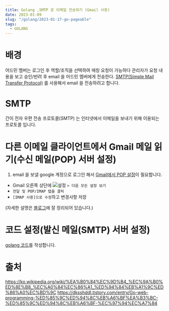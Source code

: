 ```yaml
---
title: Golang ,SMTP 로 이메일 전송하기 (Gmail 사용)
date: 2023-01-09
slug: "/golang/2023-01-17-go-pageable"
tags:
  - GOLANG
---
```


# 배경

어드민 멤버는 로그인 후 역할/조직을 선택하여 매칭 요청이 가능하다
관리자가 요청 내용을 보고 승인/반려 후 email 을 어드민 멤버에게 전송한다.
[SMTP(Simple Mail Transfer Protocol)](https://en.wikipedia.org/wiki/Simple_Mail_Transfer_Protocol) 를 사용해서 email 을 전송하려고 합니다.


# SMTP
간이 전자 우편 전송 프로토콜(SMTP) 는 인터넷에서 이메일을 보내기 위해 이용되는 프로토콜 입니다.


# 다른 이메일 클라이언트에서 Gmail 메일 읽기(수신 메일(POP) 서버 설정)

1. email 을 보낼 google 계정으로 로그인 해서 [Gmail에서 POP 설정](https://support.google.com/mail/answer/7104828?hl=ko)이 필요합니다.
  * Gmail 오른쪽 상단에  ![설정](https://lh3.googleusercontent.com/p3J-ZSPOLtuBBR_ofWTFDfdgAYQgi8mR5c76ie8XQ2wjegk7-yyU5zdRVHKybQgUlQ=w36-h36) `> 다음 모든 설정 보기`
  * `전달 및 POP/IMAP 탭을 클릭`
  * `[IMAP 사용]으로 수정`하고 변경사항 저장

  (자세한 설명은 [블로그](https://hyunmin1906.tistory.com/276)에 잘 정리되어 있습니다.)

# 코드 설정(발신 메일(SMTP) 서버 설정)

[golang 코드](https://mailtrap.io/blog/golang-send-email/)를 작성합니다.



# 출처
https://ko.wikipedia.org/wiki/%EA%B0%84%EC%9D%B4_%EC%9A%B0%ED%8E%B8_%EC%A0%84%EC%86%A1_%ED%94%84%EB%A1%9C%ED%86%A0%EC%BD%9C
https://dksshddl.tistory.com/entry/Go-web-programming-%ED%85%9C%ED%94%8C%EB%A6%BF%EA%B3%BC-%ED%85%9C%ED%94%8C%EB%A6%BF-%EC%97%94%EC%A7%84